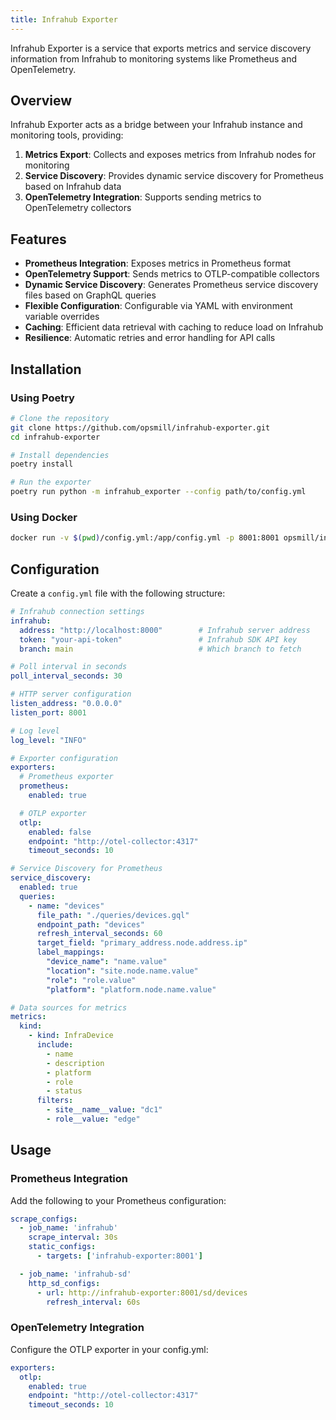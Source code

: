 ```yaml
---
title: Infrahub Exporter
---
```


Infrahub Exporter is a service that exports metrics and service discovery information from Infrahub to monitoring systems like Prometheus and OpenTelemetry.

## Overview

Infrahub Exporter acts as a bridge between your Infrahub instance and monitoring tools, providing:

1. **Metrics Export**: Collects and exposes metrics from Infrahub nodes for monitoring
2. **Service Discovery**: Provides dynamic service discovery for Prometheus based on Infrahub data
3. **OpenTelemetry Integration**: Supports sending metrics to OpenTelemetry collectors

## Features

- **Prometheus Integration**: Exposes metrics in Prometheus format
- **OpenTelemetry Support**: Sends metrics to OTLP-compatible collectors
- **Dynamic Service Discovery**: Generates Prometheus service discovery files based on GraphQL queries
- **Flexible Configuration**: Configurable via YAML with environment variable overrides
- **Caching**: Efficient data retrieval with caching to reduce load on Infrahub
- **Resilience**: Automatic retries and error handling for API calls

## Installation

### Using Poetry

```bash
# Clone the repository
git clone https://github.com/opsmill/infrahub-exporter.git
cd infrahub-exporter

# Install dependencies
poetry install

# Run the exporter
poetry run python -m infrahub_exporter --config path/to/config.yml
```

### Using Docker

```bash
docker run -v $(pwd)/config.yml:/app/config.yml -p 8001:8001 opsmill/infrahub-exporter:latest
```

## Configuration

Create a `config.yml` file with the following structure:

```yaml
# Infrahub connection settings
infrahub:
  address: "http://localhost:8000"        # Infrahub server address
  token: "your-api-token"                 # Infrahub SDK API key
  branch: main                            # Which branch to fetch

# Poll interval in seconds
poll_interval_seconds: 30

# HTTP server configuration
listen_address: "0.0.0.0"
listen_port: 8001

# Log level
log_level: "INFO"

# Exporter configuration
exporters:
  # Prometheus exporter
  prometheus:
    enabled: true

  # OTLP exporter
  otlp:
    enabled: false
    endpoint: "http://otel-collector:4317"
    timeout_seconds: 10

# Service Discovery for Prometheus
service_discovery:
  enabled: true
  queries:
    - name: "devices"
      file_path: "./queries/devices.gql"
      endpoint_path: "devices"
      refresh_interval_seconds: 60
      target_field: "primary_address.node.address.ip"
      label_mappings:
        "device_name": "name.value"
        "location": "site.node.name.value"
        "role": "role.value"
        "platform": "platform.node.name.value"

# Data sources for metrics
metrics:
  kind:
    - kind: InfraDevice
      include:
        - name
        - description
        - platform
        - role
        - status
      filters:
        - site__name__value: "dc1"
        - role__value: "edge"
```

## Usage

### Prometheus Integration

Add the following to your Prometheus configuration:

```yaml
scrape_configs:
  - job_name: 'infrahub'
    scrape_interval: 30s
    static_configs:
      - targets: ['infrahub-exporter:8001']

  - job_name: 'infrahub-sd'
    http_sd_configs:
      - url: http://infrahub-exporter:8001/sd/devices
        refresh_interval: 60s
```

### OpenTelemetry Integration

Configure the OTLP exporter in your config.yml:

```yaml
exporters:
  otlp:
    enabled: true
    endpoint: "http://otel-collector:4317"
    timeout_seconds: 10
```
